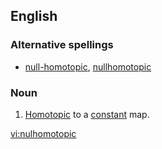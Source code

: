 ==English==
===Alternative spellings===
*[[null-homotopic]], [[nullhomotopic]]
===Noun===
{{en-adj|-}}
#{{topology|of a [[map]]}} [[homotopic|Homotopic]] to a [[constant]] map.

[[vi:nulhomotopic]]